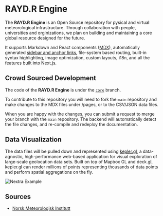 
# RAYD.R Engine

The **RAYD.R Engine** is an Open Source repository for pysical and virtual meteorological infrastructure.
Through collaboration with people, universities and orginizations, we plan on building and maintaining a core global resource designed for the future.

It supports Markdown and React components ([MDX](/mdx)), automatically generated [sidebar and anchor links](/docs/anchors), file-system based routing, built-in syntax highlighting, image optimization, custom layouts, i18n, and all the features built into Next.js.

## Crowd Sourced Development

The code of the **RAYD.R Engine** is under the [`core`](https://github.com/shuding/nextra/tree/core) branch.

To contribute to this repository you will need to fork the `main` repository and make changes to the MDX files under /pages, or to the CSV/JSON data files.

When you are happy with the changes, you can submit a request to merge your branch with the `main` repository. The backend will automatically detect the file changes, and re-compile and redeploy the documentation.

## Data Visualization

The data files will be pulled down and represented using [kepler.gl]("https://github.com/keplergl/kepler.gl"), a data-agnostic, high-performance web-based application for visual exploration of large-scale geolocation data sets. Built on top of Mapbox GL and deck.gl, kepler.gl can render millions of points representing thousands of data points and perform spatial aggregations on the fly.

<Bleed>![Nextra Example](../public/demo.png)</Bleed>

## Sources

- [Norsk Meteorologisk Institutt](https://www.met.no/)
